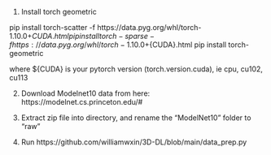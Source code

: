 1. Install torch geometric

pip install torch-scatter -f https://data.pyg.org/whl/torch-1.10.0+${CUDA}.html
pip install torch-sparse -f https://data.pyg.org/whl/torch-1.10.0+${CUDA}.html
pip install torch-geometric

where ${CUDA} is your pytorch version (torch.version.cuda), ie cpu, cu102, cu113

2. Download Modelnet10 data from here: https://modelnet.cs.princeton.edu/#

3. Extract zip file into directory, and rename the "ModelNet10" folder to "raw"

4. Run https://github.com/williamwxin/3D-DL/blob/main/data_prep.py
